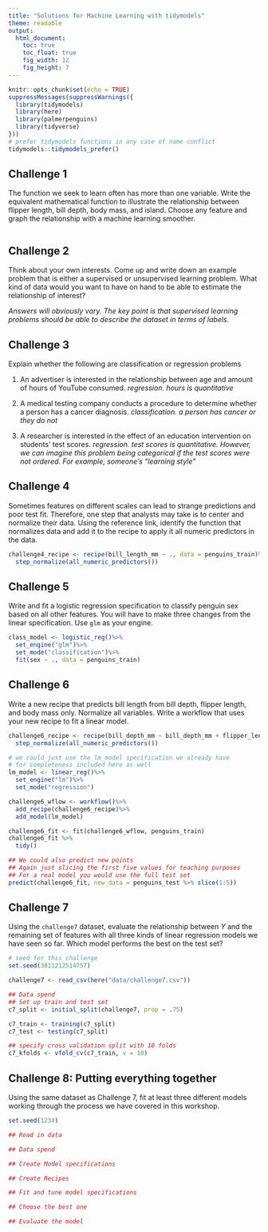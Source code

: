 ```yaml
---
title: "Solutions for Machine Learning with tidymodels"
theme: readable
output:
  html_document:
    toc: true
    toc_float: true
    fig_width: 12
    fig_height: 7
---
```


```r
knitr::opts_chunk$set(echo = TRUE)
suppressMessages(suppressWarnings({ 
  library(tidymodels)
  library(here)
  library(palmerpenguins)
  library(tidyverse)
}))
# prefer tidymodels functions in any case of name conflict
tidymodels::tidymodels_prefer() 
```


## Challenge 1

The function we seek to learn often has more than one variable. Write the equivalent mathematical function to illustrate the relationship between flipper length, bill depth, body mass, and island. Choose any feature and graph the relationship with a machine learning smoother. 

```r


```

## Challenge 2

Think about your own interests. Come up and write down an example problem that is either a supervised or unsupervised learning problem. What kind of data would you want to have on hand to be able to estimate the relationship of interest? 

*Answers will obviously vary. The key point is that supervised learning problems should be able to describe the dataset in terms of labels.*

## Challenge 3 

Explain whether the following are classification or regression problems 

1. An advertiser is interested in the relationship between age and amount of hours of YouTube consumed. *regression. hours is quantitative*

2. A medical testing company conducts a procedure to determine whether a person has a cancer diagnosis. *classification. a person has cancer or they do not*

3. A researcher is interested in the effect of an education intervention on students' test scores. *regression. test scores is quantitative. However, we can imagine this problem being categorical if the test scores were not ordered. For example, someone's "learning style"*

## Challenge 4 

Sometimes features on different scales can lead to strange predictions and poor test fit. Therefore, one step that analysts may take is to center and normalize their data. Using the reference link, identify the function that normalizes data and add it to the recipe to apply it all numeric predictors in the data. 

```r
challenge4_recipe <- recipe(bill_length_mm ~ ., data = penguins_train)%>%
  step_normalize(all_numeric_predictors())
```


## Challenge 5 

Write and fit a logistic regression specification to classify penguin sex based on all other features. You will have to make three changes from the linear specification. Use `glm` as your engine. 

```r
class_model <- logistic_reg()%>%
  set_engine("glm")%>%
  set_mode("classification")%>%
  fit(sex ~ ., data = penguins_train)
```

## Challenge 6 

Write a new recipe that predicts bill length from bill depth, flipper length, and body mass only. Normalize all variables. Write a workflow that uses your new recipe to fit a linear model. 


```r
challenge6_recipe <- recipe(bill_depth_mm ~ bill_depth_mm + flipper_length_mm + body_mass_g, data = penguins_train)%>%
  step_normalize(all_numeric_predictors())

# we could just use the lm_model specification we already have
# for completeness included here as well 
lm_model <- linear_reg()%>%
  set_engine("lm")%>%
  set_mode("regression")

challenge6_wflow <- workflow()%>%
  add_recipe(challenge6_recipe)%>%
  add_model(lm_model)

challenge6_fit <- fit(challenge6_wflow, penguins_train)
challenge6_fit %>% 
  tidy()

## We could also predict new points 
## Again just slicing the first five values for teaching purposes 
## For a real model you would use the full test set
predict(challenge6_fit, new_data = penguins_test %>% slice(1:5))
```

## Challenge 7 

Using the `challenge7` dataset, evaluate the relationship between *Y* and the remaining set of features with all three kinds of linear regression models we have seen so far. Which model performs the best on the test set? 


```r
# seed for this challenge 
set.seed(3811212514757)

challenge7 <- read_csv(here("data/challenge7.csv"))

## Data spend 
## Set up train and test set 
c7_split <- initial_split(challenge7, prop = .75)

c7_train <- training(c7_split)
c7_test <- testing(c7_split)

## specify cross validation split with 10 folds 
c7_kfolds <- vfold_cv(c7_train, v = 10)
```

## Challenge 8: Putting everything together 

Using the same dataset as Challenge 7, fit at least three different models working through the process we have covered in this workshop. 

```r
set.seed(1234)

## Read in data 

## Data spend 

## Create Model specifications 

## Create Recipes 

## Fit and tune model specifications 

## Choose the best one 

## Evaluate the model

```